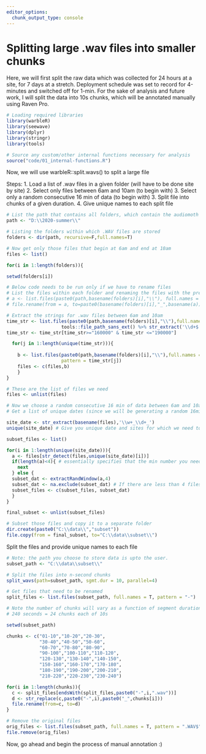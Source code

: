 ```yaml
---
editor_options: 
  chunk_output_type: console
---
```


# Splitting large .wav files into smaller chunks

Here, we will first split the raw data which was collected for 24 hours at a site, for 7 days at a stretch. Deployment schedule was set to record for 4-minutes and switched off for 1-min. For the sake of analysis and future work, I will split the data into 10s chunks, which will be annotated manually using Raven Pro. 
```r
# Loading required libraries
library(warbleR)
library(seewave)
library(dplyr)
library(stringr)
library(tools)

# Source any custom/other internal functions necessary for analysis
source("code/01_internal-functions.R")
```

Now, we will use warbleR::split.wavs() to split a large file

Steps: 1. Load a list of .wav files in a given folder (will have to be done site by site)
2. Select only files between 6am and 10am (to begin with)
3. Select only a random consecutive 16 min of data (to begin with)
3. Split file into chunks of a given duration.
4. Give unique names to each split file

```r
# List the path that contains all folders, which contain the audiomoth data
path <- "D:\\2020-summer\\"

# Listing the folders within which .WAV files are stored
folders <- dir(path, recursive=F,full.names=T)

# Now get only those files that begin at 6am and end at 10am
files <- list()

for(i in 1:length(folders)){

setwd(folders[i])

# Below code needs to be run only if we have to rename files
# List the files within each folder and renaming the files with the prefix - SITE_ID
# a <- list.files(paste0(path,basename(folders)[i],"\\"), full.names = T)
# file.rename(from = a, to=paste0(basename(folders)[i],"_",basename(a)))

# Extract the strings for .wav files between 6am and 10am
time_str <- list.files(paste0(path,basename(folders)[i],"\\"),full.names = T) %>%
                    tools::file_path_sans_ext() %>% str_extract('\\d+$')
time_str <- time_str[time_str>="160000" & time_str <="190000"]

  for(j in 1:length(unique(time_str))){
    
    b <- list.files(paste0(path,basename(folders)[i],"\\"),full.names = T,
                    pattern = time_str[j])
    files <- c(files,b)
    }
}

# These are the list of files we need
files <- unlist(files)

# Now we choose a random consecutive 16 min of data between 6am and 10am
# Get a list of unique dates (since we will be generating a random 16min for every date across every site)

site_date <- str_extract(basename(files),'\\w+_\\d+_')
unique(site_date) # Give you unique date and sites for which we need to generate 16 min of data

subset_files <- list()

for(i in 1:length(unique(site_date))){
  a <- files[str_detect(files,unique(site_date)[i])]
  if(length(a)<4){ # essentially specifies that the min number you need
    next
  } else {
  subset_dat <- extractRandWindow(a,4)
  subset_dat <- na.exclude(subset_dat) # If there are less than 4 files
  subset_files <- c(subset_files, subset_dat)
  }
}

final_subset <- unlist(subset_files)

# Subset those files and copy it to a separate folder
dir.create(paste0("C:\\data\\","subset"))
file.copy(from = final_subset, to="C:\\data\\subset\\")

```

Split the files and provide unique names to each file
```r
# Note: the path you choose to store data is upto the user.
subset_path <- "C:\\data\\subset\\"

# Split the files into n-second chunks
split_wavs(path=subset_path, sgmt.dur = 10, parallel=4)

# Get files that need to be renamed
split_files <- list.files(subset_path, full.names = T, pattern = "-")

# Note the number of chunks will vary as a function of segment duration
# 240 seconds = 24 chunks each of 10s

setwd(subset_path)

chunks <- c("01-10","10-20","20-30",
            "30-40","40-50","50-60",
            "60-70","70-80","80-90",
            "90-100","100-110","110-120",
            "120-130","130-140","140-150",
            "150-160","160-170","170-180",
            "180-190","190-200","200-210",
            "210-220","220-230","230-240")

for(i in 1:length(chunks)){
  c <- split_files[endsWith(split_files,paste0("-",i,".wav"))]
  d <- str_replace(c,paste0("-",i),paste0("_",chunks[i]))
  file.rename(from=c, to=d)
}

# Remove the original files
orig_files <- list.files(subset_path, full.names = T, pattern = ".WAV$")
file.remove(orig_files)
```

Now, go ahead and begin the process of manual annotation :)